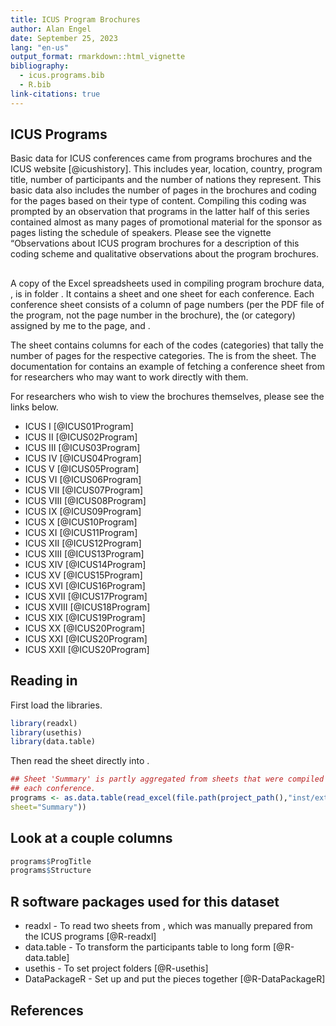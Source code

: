 ```yaml
---
title: ICUS Program Brochures
author: Alan Engel
date: September 25, 2023
lang: "en-us"
output_format: rmarkdown::html_vignette
bibliography: 
  - icus.programs.bib
  - R.bib
link-citations: true
---
```


## ICUS Programs

Basic data for ICUS conferences came from programs brochures and
the ICUS website [@icushistory]. This includes year, location,
country, program title, number of participants and the number of
nations they represent. This basic data also includes the number of
pages in the brochures and coding for the pages based on their type
of content. Compiling this coding was prompted by an observation that
programs in the latter half of this series contained almost as many
pages of promotional material for the sponsor as pages listing the
schedule of speakers. Please see the vignette "Observations about
ICUS program brochures for a description of this coding scheme and
qualitative observations about the program brochures.

## \code{ICUSPrograms.xlsx}

A copy of the Excel spreadsheets used in compiling program brochure data,
\code{ICUSPrograms.xlsx}, is in folder \code{extdata}. It contains a
\code{Summary} sheet and one sheet for each conference. Each conference
sheet consists of a column \code{Page} of page numbers (per the PDF file
of the program, not
the page number in the brochure), the \code{Coding} (or category) assigned by me
to the page, and \code{Remarks}.

The \code{Summary} sheet contains columns for each of the codes (categories)
that tally the number of pages for the respective categories. The
\code{data.table} \code{programs} is from the \code{Summary} sheet.
The documentation for \code{programs} contains an example of fetching a
conference sheet from \code{ICUSPrograms.xlsx} for researchers who may
want to work directly with them.

For researchers who wish to view the brochures themselves, please see the links below.

* ICUS I [@ICUS01Program]
* ICUS II [@ICUS02Program]
* ICUS III [@ICUS03Program]
* ICUS IV [@ICUS04Program]
* ICUS V [@ICUS05Program]
* ICUS VI [@ICUS06Program]
* ICUS VII [@ICUS07Program]
* ICUS VIII [@ICUS08Program]
* ICUS IX [@ICUS09Program]
* ICUS X [@ICUS10Program]
* ICUS XI [@ICUS11Program]
* ICUS XII [@ICUS12Program]
* ICUS XIII [@ICUS13Program]
* ICUS XIV [@ICUS14Program]
* ICUS XV [@ICUS15Program]
* ICUS XVI [@ICUS16Program]
* ICUS XVII [@ICUS17Program]
* ICUS XVIII [@ICUS18Program]
* ICUS XIX [@ICUS19Program]
* ICUS XX [@ICUS20Program]
* ICUS XXI [@ICUS20Program]
* ICUS XXII [@ICUS20Program]

## Reading in \code{programs}

First load the libraries.

```r
library(readxl)
library(usethis)
library(data.table)
```

Then read the \code{Summary} sheet directly into
\code{programs}.

```r
## Sheet 'Summary' is partly aggregated from sheets that were compiled for
## each conference.
programs <- as.data.table(read_excel(file.path(project_path(),"inst/extdata/ICUSPrograms.xlsx"),
sheet="Summary"))
```

## Look at a couple columns

```r
programs$ProgTitle
programs$Structure
```

## R software packages used for this dataset

* readxl - To read two sheets from
\code{ICUSPrograms.xlsx}, which was manually prepared 
from the ICUS programs [@R-readxl]
* data.table - To transform the participants table to long form [@R-data.table]
* usethis - To set project folders [@R-usethis]
* DataPackageR - Set up and put the pieces together [@R-DataPackageR]


## References
